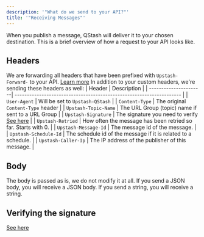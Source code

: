 ```yaml
---
description: '"What do we send to your API?"'
title: '"Receiving Messages"'
---
```

When you publish a message, QStash will deliver it to your chosen destination. This is a brief overview of how a request to your API looks like.
## Headers
We are forwarding all headers that have been prefixed with `Upstash-Forward-` to your API. [Learn more](/qstash/howto/publishing#sending-custom-http-headers)
In addition to your custom headers, we're sending these headers as well:
| Header                | Description                                                          |
| ----------------------| -------------------------------------------------------------------- |
| `User-Agent`          | Will be set to `Upstash-QStash`                                      |
| `Content-Type`        | The original `Content-Type` header                                   |
| `Upstash-Topic-Name`  | The URL Group (topic) name if sent to a URL Group                    |
| `Upstash-Signature`   | The signature you need to verify [See here](/qstash/howto/signature) |
| `Upstash-Retried`     | How often the message has been retried so far. Starts with 0.        |
| `Upstash-Message-Id`  | The message id of the message.                                       |
| `Upstash-Schedule-Id` | The schedule id of the message if it is related to a schedule.       |
| `Upstash-Caller-Ip`   | The IP address of the publisher of this message.                     |
## Body
The body is passed as is, we do not modify it at all. If you send a JSON body, you will receive a JSON body. If you send a string, you will receive a string.
## Verifying the signature
[See here](/qstash/howto/signature)